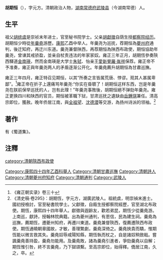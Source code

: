 '''胡期恒'''（{{bd|1671年||1748年||H}}），字元方。清朝政治人物，[[湖南|湖南]][[常德府|常德府]][[武陵县|武陵县]]（今湖南常德）人。

==生平==
祖父[[胡统虞|胡统虞]]是崇祯末年进士，官至秘书院学士。父亲[[胡獻徵|胡獻徵]]自荫生授[[都察院|都察院]][[经历|经历]]。胡期恒少時從[[年羹堯|年羹堯]]游歷。[[康熙|康熙]]乙酉中举人。年羹尧为巡抚，荐期恒為[[夔州府|夔州府]]通判，後迁知府，再迁川东道。羹尧兼督陕西，再荐期恒為陕西布政使，期恒協助年羹尧，曾谏其戒骄盈，並亲自杖责违法的年家家奴。雍正三年正月，胡期恆參奏陝西驛道[[金南瑛|金南瑛]]，然而金南瑛是大学士[[朱轼|朱轼]]、怡亲王[[愛新覺羅·胤祥|愛新覺羅·胤祥]]保荐。雍正帝不予准奏，雍正與年羹尧两人的矛盾逐渐公开化。年羹堯薦升胡期恒為甘肅巡撫。

雍正三年四月，雍正特召见期恒，以其“所奏之言皆属荒唐、悖谬。观其人甚属卑鄙”。<ref>《雍正朝实录》卷三十</ref>雍正帝在折子上還痛骂年羹尧:“你实在昏聩了！胡期恒这样东西，岂是年羹尧在朕前保举巡抚的人，岂有此理！”年羹尧事敗後，胡期恒絕不弹劾年羹尧。雍正更换四川和陕西的官员，期恒被革職下狱，甘肃巡抚之遺缺由[[岳鍾琪|岳鍾琪]]兼任。清高宗即位，獲赦。晚年侨居江南，與[[全祖望|全祖望]]、[[沈德潜|沈德潜]]等交游，為扬州诗派的领袖。<ref>《清史稿·卷295》：胡期恆，字元方，湖廣武陵人。祖統虞，明崇禎末進士。國初授檢討，官至秘書院學士。父獻徵，自廕生授都察院經歷，官至湖北布政使。期恆，康熙四十四年舉人。獻徵與遐齡友，歡若弟昆，期恆少從羹堯游。上南巡，獻詩，授翰林院典籍。出為夔州通判，有恩信，民為建生祠。羹堯為巡撫，薦期恆，遷夔州知府，再遷川東道。羹堯兼督陝西，復薦遷陝西布政使。期恆通曉朝章國故，才敏，善理繁劇，羹堯深倚之。羹堯挾貴而驕，惟期恆能以微言救其失。羹堯奴辱咸陽知縣，期恆執而杖之，自是諸奴稍斂戢。嘗諷羹堯善持盈，羹堯勿能用。及羹堯敗，諸為羹堯引進者，爭劾羹堯以自解；期恆惟引咎，終不言羹堯，乃下獄頌繫。至高宗即位，始得釋。僑居江南，久之，卒。</ref>

==著作==
有《蜀道集》。

==注釋==
{{reflist}}

{{規範控制}}
{{DEFAULTSORT:Hu胡}}
[[category:清朝陝西布政使|category:清朝陝西布政使]]
[[Category:康熙四十四年乙酉科舉人|Category:康熙四十四年乙酉科舉人]]
[[Category:清朝甘肅巡撫|Category:清朝甘肅巡撫]]
[[Category:清朝詩人|Category:清朝詩人]]
[[Category:清朝夔州府知府|Category:清朝夔州府知府]]
[[Category:清朝通判|Category:清朝通判]]
[[Category:武陵人|Category:武陵人]]